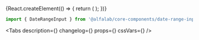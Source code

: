 


<Meta
    title='Компоненты/DateRangeInput'
    component={DateRangeInput}
/>

<!-- Canvas -->

<Story name='DateRangeInput'>
    {React.createElement(() => {
        return (
            <DateRangeInput
                block={boolean('block', false)}
                size={select('size', ['s', 'm', 'l'], 's')}
                error={text('error', '')}
                hint={text('hint', '')}
                label={text('label', '')}
                picker={boolean('picker', false)}
                clear={boolean('clear', false)}
            />
        );
    })}
</Story>

<!-- Docs -->

<ComponentHeader
    name='DateRangeInput'
    version={version}
    package='@alfalab/core-components/date-range-input'
    stage={2}
/>

```jsx
import { DateRangeInput } from '@alfalab/core-components/date-range-input';
```

<Tabs
    description={<Description />}
    changelog={<Changelog />}
    props={<Props of={DateRangeInput} />}
    cssVars={<CssVars css={styles} />}
/>
